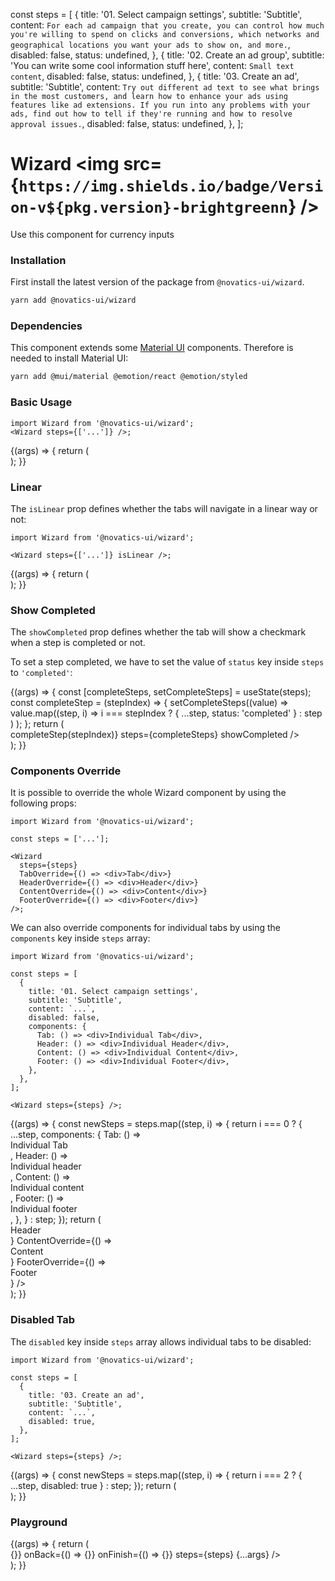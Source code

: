 const steps = [
  {
    title: '01. Select campaign settings',
    subtitle: 'Subtitle',
    content: `For each ad campaign that you create, you can control how much
you're willing to spend on clicks and conversions, which networks
and geographical locations you want your ads to show on, and more.`,
    disabled: false,
    status: undefined,
  },
  {
    title: '02. Create an ad group',
    subtitle: 'You can write some cool information stuff here',
    content: `Small text content`,
    disabled: false,
    status: undefined,
  },
  {
    title: '03. Create an ad',
    subtitle: 'Subtitle',
    content: `Try out different ad text to see what brings in the most customers,
and learn how to enhance your ads using features like ad extensions.
If you run into any problems with your ads, find out how to tell if
they're running and how to resolve approval issues.`,
    disabled: false,
    status: undefined,
  },
];

<Meta title="Wizard" component={Wizard} />

# Wizard <img src={`https://img.shields.io/badge/Version-v${pkg.version}-brightgreenn`} />

Use this component for currency inputs

### Installation

First install the latest version of the package from `@novatics-ui/wizard`.

```bash
yarn add @novatics-ui/wizard

```

### Dependencies

This component extends some [Material UI](https://mui.com/material-ui/getting-started/overview/) components. Therefore is needed to install Material UI:

```bash
yarn add @mui/material @emotion/react @emotion/styled
```

### Basic Usage

```tsx
import Wizard from '@novatics-ui/wizard';
<Wizard steps={['...']} />;
```

<Canvas>
  <Story name="Basic Usage">
    {(args) => {
      return (
        <div style={{ display: 'flex', flexDirection: 'row' }}>
          <Wizard steps={steps} />
        </div>
      );
    }}
  </Story>
</Canvas>

### Linear

The `isLinear` prop defines whether the tabs will navigate in a linear way or not:

```tsx
import Wizard from '@novatics-ui/wizard';

<Wizard steps={['...']} isLinear />;
```
<Canvas>
  <Story name="Linear">
    {(args) => {
      return (
        <div style={{ display: 'flex', flexDirection: 'row' }}>
          <Wizard steps={steps} isLinear />
        </div>
      );
    }}
  </Story>
</Canvas>

### Show Completed

The `showCompleted` prop defines whether the tab will show a checkmark when a step is completed or not.

To set a step completed, we have to set the value of `status` key inside `steps` to `'completed'`:

<Canvas>
  <Story name="Show Completed">
    {(args) => {
      const [completeSteps, setCompleteSteps] = useState(steps);
      const completeStep = (stepIndex) => {
        setCompleteSteps((value) =>
          value.map((step, i) =>
            i === stepIndex ? { ...step, status: 'completed' } : step
          )
        );
      };
      return (
        <div style={{ display: 'flex', flexDirection: 'row' }}>
          <Wizard
            onChange={(stepIndex) => completeStep(stepIndex)}
            steps={completeSteps}
            showCompleted
          />
        </div>
      );
    }}
  </Story>
</Canvas>

### Components Override

It is possible to override the whole Wizard component by using the following props:

```tsx
import Wizard from '@novatics-ui/wizard';

const steps = ['...'];

<Wizard
  steps={steps}
  TabOverride={() => <div>Tab</div>}
  HeaderOverride={() => <div>Header</div>}
  ContentOverride={() => <div>Content</div>}
  FooterOverride={() => <div>Footer</div>}
/>;
```

We can also override components for individual tabs by using the `components` key inside `steps` array:

```tsx
import Wizard from '@novatics-ui/wizard';

const steps = [
  {
    title: '01. Select campaign settings',
    subtitle: 'Subtitle',
    content: `...`,
    disabled: false,
    components: {
      Tab: () => <div>Individual Tab</div>,
      Header: () => <div>Individual Header</div>,
      Content: () => <div>Individual Content</div>,
      Footer: () => <div>Individual Footer</div>,
    },
  },
];

<Wizard steps={steps} />;
```

<Canvas>
  <Story name="Components Override">
    {(args) => {
      const newSteps = steps.map((step, i) => {
        return i === 0
          ? {
              ...step,
              components: {
                Tab: () => <div>Individual Tab</div>,
                Header: () => <div>Individual header</div>,
                Content: () => <div>Individual content</div>,
                Footer: () => <div>Individual footer</div>,
              },
            }
          : step;
      });
      return (
        <div style={{ display: 'flex', flexDirection: 'row' }}>
          <Wizard
            steps={newSteps}
            HeaderOverride={() => <div>Header</div>}
            ContentOverride={() => <div>Content</div>}
            FooterOverride={() => <div>Footer</div>}
          />
        </div>
      );
    }}
  </Story>
</Canvas>

### Disabled Tab

The `disabled` key inside `steps` array allows individual tabs to be disabled:

```tsx
import Wizard from '@novatics-ui/wizard';

const steps = [
  {
    title: '03. Create an ad',
    subtitle: 'Subtitle',
    content: `...`,
    disabled: true,
  },
];

<Wizard steps={steps} />;
```
<Canvas>
  <Story name="Disabled Tab">
    {(args) => {
      const newSteps = steps.map((step, i) => {
        return i === 2 ? { ...step, disabled: true } : step;
      });
      return (
        <div style={{ display: 'flex', flexDirection: 'row' }}>
          <Wizard steps={newSteps} />
        </div>
      );
    }}
  </Story>
</Canvas>

### Playground

<Canvas>
  <Story
    argTypes={{
        isLinear: {
        name: 'isLinear',
        description: 'isLinear',
        table: {
          type: { summary: 'boolean' },
          defaultValue: { summary: false },
        },
        control: {
          type: 'boolean',
        },
      },
      showCompleted: {
        name: 'showCompleted',
        description: 'showCompleted',
        table: {
          type: { summary: 'boolean' },
          defaultValue: { summary: false },
        },
        control: {
          type: 'boolean',
        },
      },
      tabIndicatorColor: {
        name: 'tabIndicatorColor',
        description: 'tabIndicatorColor',
        table: {
          type: { summary: 'string' },
          defaultValue: { summary: 'blue' },
        },
        control: {
          type: 'text',
        },
      },
      onNext: { description: "Method called when next button is pressed" },
      onBack: { description: "Method called when back button is pressed" },
      onFinish: { description: "Method called when finish button is pressed" },
      onChange: { description: "Method called when current step changes" },
      ContainerProps: { description: "Container Props" },
      TabsProps: { description: "Tabs Props" },
      TabPanelContainerProps: { description: "Tab Panel Container Props" },
      TabOverride: { description: "Tab Override" },
      HeaderOverride: { description: "Header Override" },
      ContentOverride: { description: "Content Override" },
      FooterOverride: { description: "Footer Override" },
      steps: { description: "steps" },
    }}
    name="Playground"
  >
    {(args) => {
      return (
        <div style={{ display: 'flex', flexDirection: 'row' }}>
          <Wizard
            onNext={() => {}}
            onBack={() => {}}
            onFinish={() => {}}
            steps={steps}
            {...args}
          />
        </div>
      );
    }}
  </Story>
</Canvas>

<ArgsTable story="Playground" />